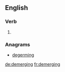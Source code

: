 ==English==

===Verb===
{{head|en}}

# {{present participle of|demerge}}

===Anagrams===
* [[degerming#English|degerming]]

[[de:demerging]]
[[fr:demerging]]